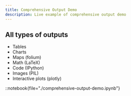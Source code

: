 ```yaml
---
title: Comprehensive Output Demo
description: Live example of comprehensive output demo
---
```


## All types of outputs

- Tables
- Charts
- Maps (folium)
- Math (LaTeX)
- Code (IPython)
- Images (PIL)
- Interactive plots (plotly)

::notebook{file="./comprehensive-output-demo.ipynb"}